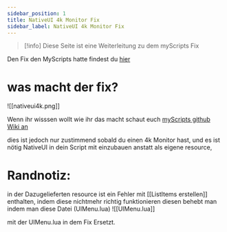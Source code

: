 ```yaml
---
sidebar_position: 1
title: NativeUI 4k Monitor Fix
sidebar_label: NativeUI 4k Monitor Fix
---
```

>[!info] Diese Seite ist eine Weiterleitung zu dem myScripts Fix 

Den Fix den MyScripts hatte findest du [hier](https://github.com/Luis-spec/faq/blob/main/NativeUIReloadedFix.md)

# was macht der fix?

![[nativeui4k.png]]

Wenn ihr wisssen wollt wie ihr das macht schaut euch [myScripts github Wiki an](https://github.com/Luis-spec/faq/blob/main/NativeUIReloadedFix.md)


dies ist jedoch nur zustimmend sobald du einen 4k Monitor hast, und es ist nötig NativeUI in dein Script mit einzubauen anstatt als eigene resource,

# Randnotiz:
in der Dazugelieferten resource ist ein Fehler mit [[ListItems erstellen]] enthalten, indem diese nichtmehr richtig funktionieren
 diesen behebt man indem man 
 diese Datei  (UIMenu.lua)
![[UIMenu.lua]]

mit der UIMenu.lua in dem Fix Ersetzt.